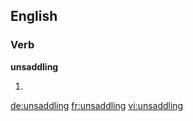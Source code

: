 ==English==

===Verb===
'''unsaddling'''

# {{present participle of|unsaddle}}

[[de:unsaddling]]
[[fr:unsaddling]]
[[vi:unsaddling]]